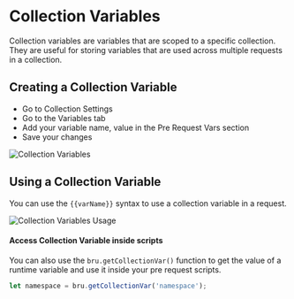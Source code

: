 # Collection Variables

Collection variables are variables that are scoped to a specific collection. They are useful for storing variables that are used across multiple requests in a collection.

## Creating a Collection Variable

- Go to Collection Settings
- Go to the Variables tab
- Add your variable name, value in the Pre Request Vars section
- Save your changes

![Collection Variables](/screenshots/variables/collection-variables.png)

## Using a Collection Variable

You can use the `{{varName}}` syntax to use a collection variable in a request.

![Collection Variables Usage](/screenshots/variables/collection-variables-usage.png)

#### Access Collection Variable inside scripts

You can also use the `bru.getCollectionVar()` function to get the value of a runtime variable and use it inside your pre request scripts.

```javascript
let namespace = bru.getCollectionVar('namespace');
```
